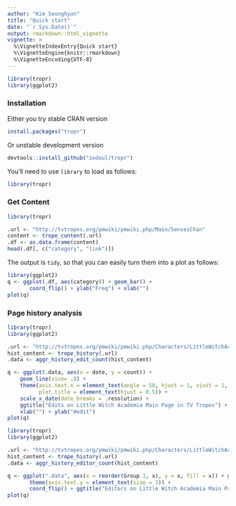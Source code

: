 ```yaml
---
author: "Kim Seonghyun"
title: "Quick start"
date: "`r Sys.Date()`"
output: rmarkdown::html_vignette
vignette: >
  %\VignetteIndexEntry{Quick start}
  %\VignetteEngine{knitr::rmarkdown}
  %\VignetteEncoding{UTF-8}
---
```


```r
library(tropr)
library(ggplot2)
```

### Installation

Either you try stable CRAN version

```r
install.packages("tropr")
```

Or unstable development version

```r
devtools::install_github("zedoul/tropr")
```

You'll need to use `library` to load as follows:

```r
library(tropr)
```

### Get Content

```r
library(tropr)

.url <- "http://tvtropes.org/pmwiki/pmwiki.php/Main/SenseiChan"
content <- trope_content(.url)
.df <- as.data.frame(content)
head(.df[, c("category", "link")])
```

The output is `tidy`, so that you can easily turn them into a plot as follows:

```r
library(ggplot2)
q <- ggplot(.df, aes(category)) + geom_bar() +
       coord_flip() + ylab("Freq") + xlab("")
plot(q)
```

### Page history analysis

```r
library(tropr)
library(ggplot2)

.url <- "http://tvtropes.org/pmwiki/pmwiki.php/Characters/LittleWitchAcademia"
hist_content <- trope_history(.url)
.data <- aggr_history_edit_count(hist_content)

q <- ggplot(.data, aes(x = date, y = count)) +
    geom_line(size= .8) +
    theme(axis.text.x = element_text(angle = 50, hjust = 1, vjust = 1, size = 8),
          plot.title = element_text(hjust = 0.5)) +
    scale_x_date(date_breaks = .resolution) +
    ggtitle("Edits on Little Witch Academia Main Page in TV Tropes") +
    xlab("") + ylab("#edit")
plot(q)
```

```r
library(tropr)
library(ggplot2)

.url <- "http://tvtropes.org/pmwiki/pmwiki.php/Characters/LittleWitchAcademia"
hist_content <- trope_history(.url)
.data <- aggr_history_editor_count(hist_content)

q <- ggplot(".data", aes(x = reorder(Group.1, x), y = x, fill = x)) + geom_bar(stat= "identity") +
       theme(axis.text.y = element_text(size = 3)) +
       coord_flip() + ggtitle("Editors on Little Witch Academia Main Page in TV Tropes") + ylab("Freq") + xlab("")
plot(q)
```
